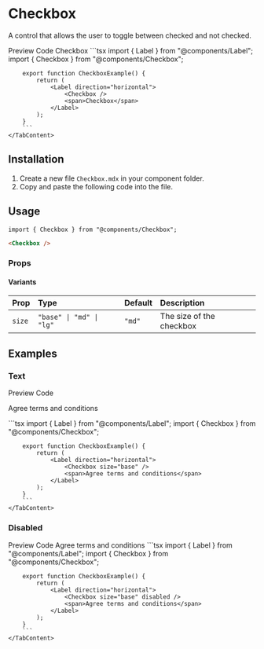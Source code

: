 
# Checkbox
A control that allows the user to toggle between checked and not checked.

<TabProvider defaultName="preview">
    <TabList>
        <TabTrigger name="preview">Preview</TabTrigger>
        <TabTrigger name="code">Code</TabTrigger>
    </TabList>
    <TabContent name="preview">
        <Story layout="centered">
            <Label direction="horizontal">
                <Checkbox />
                <span>Checkbox</span>
            </Label>
        </Story>
    </TabContent>
    <TabContent name="code">
        ```tsx
        import { Label } from "@components/Label";
        import { Checkbox } from "@components/Checkbox";

        export function CheckboxExample() {
            return (
                <Label direction="horizontal">
                    <Checkbox />
                    <span>Checkbox</span>
                </Label>
            );
        }
        ```
    </TabContent>
</TabProvider>

## Installation

1. Create a new file `Checkbox.mdx` in your component folder.
2. Copy and paste the following code into the file.

<LoadedCode from="https://raw.githubusercontent.com/p-sw/ui/main/packages/react/components/Checkbox.tsx" />

## Usage

```tsx
import { Checkbox } from "@components/Checkbox";
```

```html
<Checkbox />
```

### Props

#### Variants

| Prop | Type | Default | Description |
| :---- | :---- | :------- | :----------- |
| `size` | `"base" \| "md" \| "lg"` | `"md"` | The size of the checkbox |

## Examples

### Text

<TabProvider defaultName="preview">
    <TabList>
        <TabTrigger name="preview">Preview</TabTrigger>
        <TabTrigger name="code">Code</TabTrigger>
    </TabList>
    <TabContent name="preview">
        <Story layout="centered">
            <Label direction="horizontal">
                <Checkbox size="base" />
                <p>Agree terms and conditions</p>
            </Label>
        </Story>
    </TabContent>
    <TabContent name="code">
        ```tsx
        import { Label } from "@components/Label";
        import { Checkbox } from "@components/Checkbox";

        export function CheckboxExample() {
            return (
                <Label direction="horizontal">
                    <Checkbox size="base" />
                    <span>Agree terms and conditions</span>
                </Label>
            );
        }
        ```
    </TabContent>
</TabProvider>

### Disabled

<TabProvider defaultName="preview">
    <TabList>
        <TabTrigger name="preview">Preview</TabTrigger>
        <TabTrigger name="code">Code</TabTrigger>
    </TabList>
    <TabContent name="preview">
        <Story layout="centered">
            <Label direction="horizontal">
                <Checkbox size="base" disabled />
                <span>Agree terms and conditions</span>
            </Label>
        </Story>
    </TabContent>
    <TabContent name="code">
        ```tsx
        import { Label } from "@components/Label";
        import { Checkbox } from "@components/Checkbox";

        export function CheckboxExample() {
            return (
                <Label direction="horizontal">
                    <Checkbox size="base" disabled />
                    <span>Agree terms and conditions</span>
                </Label>
            );
        }
        ```
    </TabContent>
</TabProvider>

